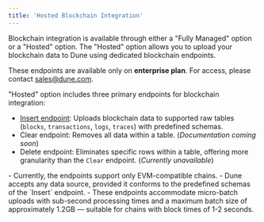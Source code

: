 ```yaml
---
title: 'Hosted Blockchain Integration'
---
```


Blockchain integration is available through either a "Fully Managed" option or a "Hosted" option. The "Hosted" option allows you to upload your blockchain data to Dune using dedicated blockchain endpoints.

<Note> These endpoints are available only on **enterprise plan**. For access, please contact sales@dune.com.</Note>

"Hosted" option includes three primary endpoints for blockchain integration:
- [Insert endpoint](./insert): Uploads blockchain data to supported raw tables (`blocks`, `transactions`, `logs`, `traces`) with predefined schemas.
- Clear endpoint: Removes all data within a table. (_Documentation coming soon_)
- Delete endpoint: Eliminates specific rows within a table, offering more granularity than the `Clear` endpoint. (_Currently unavailable_)

<Tip>
    - Currently, the endpoints support only EVM-compatible chains.
    - Dune accepts any data source, provided it conforms to the predefined schemas of the `Insert` endpoint.
    - These endpoints accommodate micro-batch uploads with sub-second processing times and a maximum batch size of approximately 1.2GB — suitable for chains with block times of 1-2 seconds.
</Tip>
